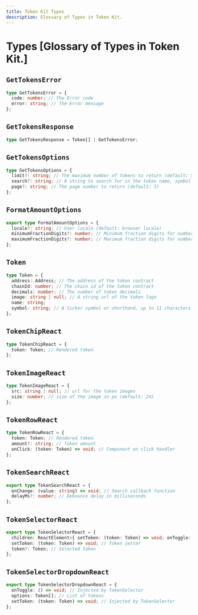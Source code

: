 ```yaml
---
title: Token Kit Types
description: Glossary of Types in Token Kit.
---
```


# Types [Glossary of Types in Token Kit.]

## `GetTokensError`

```ts
type GetTokensError = {
  code: number; // The Error code
  error: string; // The Error message
};
```

## `GetTokensResponse`

```ts
type GetTokensResponse = Token[] | GetTokensError;
```

## `GetTokensOptions`

```ts
type GetTokensOptions = {
  limit?: string; // The maximum number of tokens to return (default: 50)
  search?: string; // A string to search for in the token name, symbol or address
  page?: string; // The page number to return (default: 1)
};
```

## `FormatAmountOptions`

```ts
export type FormatAmountOptions = {
  locale?: string; // User locale (default: browser locale)
  minimumFractionDigits?: number; // Minimum fraction digits for number decimals (default: 0)
  maximumFractionDigits?: number; // Maximum fraction digits for number decimals (default: 0)
};
```

## `Token`

```ts
type Token = {
  address: Address; // The address of the token contract
  chainId: number; // The chain id of the token contract
  decimals: number; // The number of token decimals
  image: string | null; // A string url of the token logo
  name: string;
  symbol: string; // A ticker symbol or shorthand, up to 11 characters
};
```

## `TokenChipReact`

```ts
type TokenChipReact = {
  token: Token; // Rendered token
};
```

## `TokenImageReact`

```ts
type TokenImageReact = {
  src: string | null; // url for the token images
  size: number; // size of the image in px (default: 24)
};
```

## `TokenRowReact`

```ts
type TokenRowReact = {
  token: Token; // Rendered token
  amount?: string; // Token amount
  onClick: (token: Token) => void; // Component on click handler
};
```

## `TokenSearchReact`

```ts
export type TokenSearchReact = {
  onChange: (value: string) => void; // Search callback function
  delayMs?: number; // Debounce delay in milliseconds
};
```

## `TokenSelectorReact`

```ts
export type TokenSelectorReact = {
  children: ReactElement<{ setToken: (token: Token) => void; onToggle: () => void }>; // Should either be a dropdown or modal that handle token selection
  setToken: (token: Token) => void; // Token setter
  token?: Token; // Selected token
};
```

## `TokenSelectorDropdownReact`

```ts
export type TokenSelectorDropdownReact = {
  onToggle: () => void; // Injected by TokenSelector
  options: Token[]; // List of tokens
  setToken: (token: Token) => void; // Injected by TokenSelector
};
```
